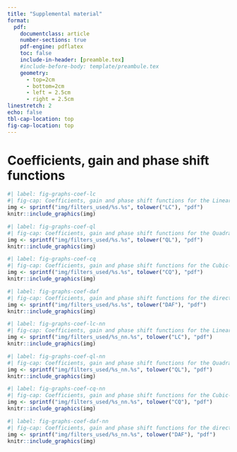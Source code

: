 ```yaml
---
title: "Supplemental material"
format:
  pdf:
    documentclass: article
    number-sections: true
    pdf-engine: pdflatex
    toc: false
    include-in-header: [preamble.tex]
    #include-before-body: template/preambule.tex
    geometry:
      - top=2cm
      - bottom=2cm
      - left = 2.5cm
      - right = 2.5cm
linestretch: 2
echo: false
tbl-cap-location: top
fig-cap-location: top
---
```


\appendix

# Coefficients, gain and phase shift functions {#sec-an-cof}

```r
#| label: fig-graphs-coef-lc
#| fig-cap: Coefficients, gain and phase shift functions for the Linear-Constant (LC) filter with $I/C=3.5$.
img <- sprintf("img/filters_used/%s.%s", tolower("LC"), "pdf")
knitr::include_graphics(img)
```

```r
#| label: fig-graphs-coef-ql
#| fig-cap: Coefficients, gain and phase shift functions for the Quadratic-Linear (QL) filter with $I/C=3.5$.
img <- sprintf("img/filters_used/%s.%s", tolower("QL"), "pdf")
knitr::include_graphics(img)
```


```r
#| label: fig-graphs-coef-cq
#| fig-cap: Coefficients, gain and phase shift functions for the Cubic-Quadratic (CQ) filter with $I/C=3.5$.
img <- sprintf("img/filters_used/%s.%s", tolower("CQ"), "pdf")
knitr::include_graphics(img)
```

```r
#| label: fig-graphs-coef-daf
#| fig-cap: Coefficients, gain and phase shift functions for the direct asymmetric filter (DAF).
img <- sprintf("img/filters_used/%s.%s", tolower("DAF"), "pdf")
knitr::include_graphics(img)
```


```r
#| label: fig-graphs-coef-lc-nn
#| fig-cap: Coefficients, gain and phase shift functions for the Linear-Constant (LC) filter with $I/C=3.5$ and a nearest neighbour bandwidth.
img <- sprintf("img/filters_used/%s_nn.%s", tolower("LC"), "pdf")
knitr::include_graphics(img)
```

```r
#| label: fig-graphs-coef-ql-nn
#| fig-cap: Coefficients, gain and phase shift functions for the Quadratic-Linear (QL) filter with $I/C=3.5$ and a nearest neighbour bandwidth.
img <- sprintf("img/filters_used/%s_nn.%s", tolower("QL"), "pdf")
knitr::include_graphics(img)
```


```r
#| label: fig-graphs-coef-cq-nn
#| fig-cap: Coefficients, gain and phase shift functions for the Cubic-Quadratic (CQ) filter with $I/C=3.5$ and a nearest neighbour bandwidth.
img <- sprintf("img/filters_used/%s_nn.%s", tolower("CQ"), "pdf")
knitr::include_graphics(img)
```

```r
#| label: fig-graphs-coef-daf-nn
#| fig-cap: Coefficients, gain and phase shift functions for the direct asymmetric filter (DAF) with a nearest neighbour bandwidth.
img <- sprintf("img/filters_used/%s_nn.%s", tolower("DAF"), "pdf")
knitr::include_graphics(img)
```

\newpage

<!-- # R code example {#ann-ex-r} -->

<!-- In this appendix we present the {{< fa brands r-project >}} code that can be used to estimate trend-cycle components for the US Employment with local polynomial filters. -->

<!-- ```{r, eval=FALSE, echo=TRUE} -->
<!-- #| eval: false -->
<!-- #| echo: true -->
<!-- #| file: R_ex.R -->
<!-- ``` -->

